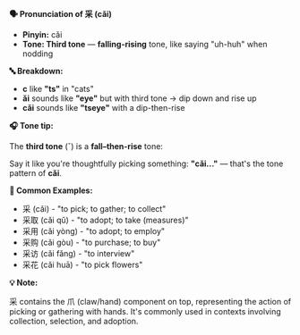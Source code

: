 **🗣️ Pronunciation of 采 (cǎi)**

- **Pinyin:** cǎi
- **Tone: Third tone** — **falling-rising** tone, like saying "uh-huh" when nodding

**🔤 Breakdown:**

- **c** like **"ts"** in "cats"
- **ǎi** sounds like **"eye"** but with third tone → dip down and rise up
- **cǎi** sounds like **"tseye"** with a dip-then-rise

**🎧 Tone tip:**

The **third tone** (ˇ) is a **fall–then-rise** tone:

Say it like you're thoughtfully picking something: **"cǎi..."** — that's the tone pattern of
**cǎi**.

**📝 Common Examples:**

- 采 (cǎi) - "to pick; to gather; to collect"
- 采取 (cǎi qǔ) - "to adopt; to take (measures)"
- 采用 (cǎi yòng) - "to adopt; to employ"
- 采购 (cǎi gòu) - "to purchase; to buy"
- 采访 (cǎi fǎng) - "to interview"
- 采花 (cǎi huā) - "to pick flowers"

**💡 Note:**

采 contains the 爪 (claw/hand) component on top, representing the action of picking or gathering
with hands. It's commonly used in contexts involving collection, selection, and adoption.
